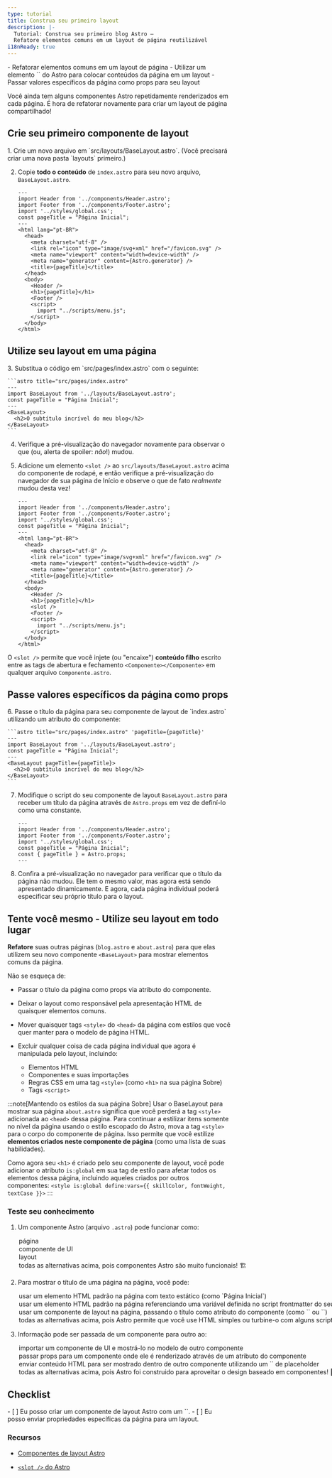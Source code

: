 ```yaml
---
type: tutorial
title: Construa seu primeiro layout
description: |-
  Tutorial: Construa seu primeiro blog Astro —
  Refatore elementos comuns em um layout de página reutilizável
i18nReady: true
---
```



<PreCheck>
  - Refatorar elementos comuns em um layout de página
  - Utilizar um elemento `<slot />` do Astro para colocar conteúdos da página em um layout
  - Passar valores específicos da página como props para seu layout
</PreCheck>

Você ainda tem alguns componentes Astro repetidamente renderizados em cada página. É hora de refatorar novamente para criar um layout de página compartilhado!

## Crie seu primeiro componente de layout

<Steps>
1. Crie um novo arquivo em `src/layouts/BaseLayout.astro`. (Você precisará criar uma nova pasta `layouts` primeiro.)

2. Copie **todo o conteúdo** de `index.astro` para seu novo arquivo, `BaseLayout.astro`.

    ```astro title="src/layouts/BaseLayout.astro"
    ---
    import Header from '../components/Header.astro';
    import Footer from '../components/Footer.astro';
    import '../styles/global.css';
    const pageTitle = "Página Inicial";
    ---
    <html lang="pt-BR">
      <head>
        <meta charset="utf-8" />
        <link rel="icon" type="image/svg+xml" href="/favicon.svg" />
        <meta name="viewport" content="width=device-width" />
        <meta name="generator" content={Astro.generator} />
        <title>{pageTitle}</title>
      </head>
      <body>
        <Header />
        <h1>{pageTitle}</h1>
        <Footer />
        <script>
          import "../scripts/menu.js";
        </script>
      </body>
    </html>
    ```
  </Steps>

## Utilize seu layout em uma página

<Steps>
3. Substitua o código em `src/pages/index.astro` com o seguinte:

    ```astro title="src/pages/index.astro"
    ---
    import BaseLayout from '../layouts/BaseLayout.astro';
    const pageTitle = "Página Inicial";
    ---
    <BaseLayout>
      <h2>O subtítulo incrível do meu blog</h2>
    </BaseLayout>
    ```
 
4. Verifique a pré-visualização do navegador novamente para observar o que (ou, alerta de spoiler: _não_!) mudou.
    
5. Adicione um elemento `<slot />` ao `src/layouts/BaseLayout.astro` acima do componente de rodapé, e então verifique a pré-visualização do navegador de sua página de Início e observe o que de fato _realmente_ mudou desta vez!

    ```astro title="src/layouts/BaseLayout.astro" ins={18}
    ---
    import Header from '../components/Header.astro';
    import Footer from '../components/Footer.astro';
    import '../styles/global.css';
    const pageTitle = "Página Inicial";
    ---
    <html lang="pt-BR">
      <head>
        <meta charset="utf-8" />
        <link rel="icon" type="image/svg+xml" href="/favicon.svg" />
        <meta name="viewport" content="width=device-width" />
        <meta name="generator" content={Astro.generator} />
        <title>{pageTitle}</title>
      </head>
      <body>
        <Header />
        <h1>{pageTitle}</h1>
        <slot />
        <Footer />
        <script>
          import "../scripts/menu.js";
        </script>
      </body>
    </html>
    ```
  </Steps>

 O `<slot />` permite que você injete (ou "encaixe") **conteúdo filho** escrito entre as tags de abertura e fechamento `<Componente></Componente>` em qualquer arquivo `Componente.astro`.

## Passe valores específicos da página como props

<Steps>
6. Passe o título da página para seu componente de layout de `index.astro` utilizando um atributo do componente:

    ```astro title="src/pages/index.astro" 'pageTitle={pageTitle}'
    ---
    import BaseLayout from '../layouts/BaseLayout.astro';
    const pageTitle = "Página Inicial";
    ---
    <BaseLayout pageTitle={pageTitle}>
      <h2>O subtítulo incrível do meu blog</h2>
    </BaseLayout>
    ```

7. Modifique o script do seu componente de layout `BaseLayout.astro` para receber um título da página através de `Astro.props` em vez de definí-lo como uma constante.

    ```astro title="src/layouts/BaseLayout.astro" del={5} ins={6}
    ---
    import Header from '../components/Header.astro';
    import Footer from '../components/Footer.astro';
    import '../styles/global.css';
    const pageTitle = "Página Inicial";
    const { pageTitle } = Astro.props;
    ---
    ```

8. Confira a pré-visualização no navegador para verificar que o título da página não mudou. Ele tem o mesmo valor, mas agora está sendo apresentado dinamicamente. E agora, cada página individual poderá especificar seu próprio título para o layout.
</Steps>

<Box icon="puzzle-piece">

## Tente você mesmo - Utilize seu layout em todo lugar

**Refatore** suas outras páginas (`blog.astro` e `about.astro`) para que elas utilizem seu novo componente `<BaseLayout>` para mostrar elementos comuns da página.

Não se esqueça de:

- Passar o título da página como props via atributo do componente.

- Deixar o layout como responsável pela apresentação HTML de quaisquer elementos comuns.

- Mover quaisquer tags `<style>` do `<head>` da página com estilos que você quer manter para o modelo de página HTML.

- Excluir qualquer coisa de cada página individual que agora é manipulada pelo layout, incluindo:

  - Elementos HTML
  - Componentes e suas importações
  - Regras CSS em uma tag `<style>` (como `<h1>` na sua página Sobre)
  - Tags `<script>`

:::note[Mantendo os estilos da sua página Sobre]
Usar o BaseLayout para mostrar sua página `about.astro` significa que você perderá a tag `<style>` adicionada ao `<head>` dessa página. Para continuar a estilizar itens somente no nível da página usando o estilo escopado do Astro, mova a tag `<style>` para o corpo do componente de página. Isso permite que você estilize **elementos criados neste componente de página** (como uma lista de suas habilidades).
  
Como agora seu `<h1>` é criado pelo seu componente de layout, você pode adicionar o atributo `is:global` em sua tag de estilo para afetar todos os elementos dessa página, incluindo aqueles criados por outros componentes: `<style is:global define:vars={{ skillColor, fontWeight, textCase }}>`
:::
</Box>



<Box icon="question-mark">

### Teste seu conhecimento

1. Um componente Astro (arquivo `.astro`) pode funcionar como:

    <MultipleChoice>
      <Option>página</Option>
      <Option>componente de UI</Option>
      <Option>layout</Option>
      <Option isCorrect>todas as alternativas acima, pois componentes Astro são muito funcionais! 🏗️</Option>
    </MultipleChoice>

2. Para mostrar o título de uma página na página, você pode:

    <MultipleChoice>
      <Option>
        usar um elemento HTML padrão na página com texto estático (como `<h1>Página Inicial</h1>`)
      </Option>
      <Option>
        usar um elemento HTML padrão na página referenciando uma variável definida no script frontmatter do seu componente (como `<h1>{tituloPagina}</h1>`)
      </Option>
      <Option>
        usar um componente de layout na página, passando o título como atributo do componente (como `<BaseLayout titulo="Página Inicial" />` ou `<BaseLayout titulo={tituloPagina} />`)
      </Option>
      <Option isCorrect>
        todas as alternativas acima, pois Astro permite que você use HTML simples ou turbine-o com alguns scripts e componentes! 💪
      </Option>
    </MultipleChoice>

3. Informação pode ser passada de um componente para outro ao:

    <MultipleChoice>
      <Option>
        importar um componente de UI e mostrá-lo no modelo de outro componente
      </Option>
      <Option>
        passar props para um componente onde ele é renderizado através de um atributo do componente
      </Option>
      <Option>
        enviar conteúdo HTML para ser mostrado dentro de outro componente utilizando um `<slot />` de placeholder
      </Option>
      <Option isCorrect>
        todas as alternativas acima, pois Astro foi construido para aproveitar o design baseado em componentes! 🧩
      </Option>
    </MultipleChoice>

</Box>

<Box icon="check-list">

## Checklist

<Checklist>
- [ ] Eu posso criar um componente de layout Astro com um `<slot />`.
- [ ] Eu posso enviar propriedades específicas da página para um layout.
</Checklist>
</Box>

### Recursos

- [Componentes de layout Astro](/pt-br/basics/layouts/)

- [`<slot />` do Astro](/pt-br/basics/astro-components/#slots)
